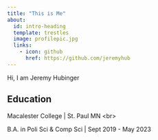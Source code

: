 ```yaml
---
title: "This is Me"
about:
  id: intro-heading
  template: trestles
  image: profilepic.jpg
  links:
    - icon: github
      href: https://github.com/jeremyhub
---
```



:::{#intro-heading}

Hi, I am Jeremy Hubinger

## Education

Macalester College \| St. Paul MN \<br\>

B.A. in Poli Sci & Comp Sci \| Sept 2019 - May 2023

:::

